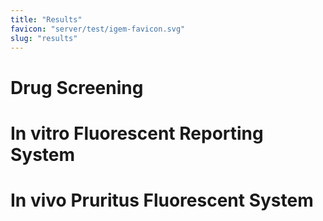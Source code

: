 ```yaml
---
title: "Results"
favicon: "server/test/igem-favicon.svg"
slug: "results"
---
```


# Drug Screening

 

# In vitro Fluorescent Reporting System



# In vivo Pruritus Fluorescent System

